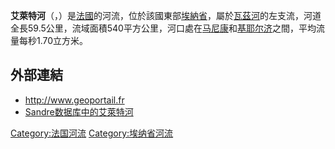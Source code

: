 {{noteTA
|G1=法国地名
|G2=单位
}}
{{Infobox river
| name                = 艾萊特河
| native_name         = Ailette
| image               = Center Parcs Lac de l'Ailette - IMG 2728.jpg
| image_size          = 
| image_caption       = 
| map                 = Ailette.png
| map_caption         = 艾萊特河流域图
| source1_location    = [[圣克鲁瓦_(埃纳省)|圣克鲁瓦]]
| source1_coordinates = {{coord|49|28|43|N|3|46|03|E}}
| source1_elevation   = 134米
| mouth_location      = [[基耶尔济|基耶尔济]]
| mouth_coordinates   = {{coord|49|34|41|N|3|09|42|E}}
| mouth_elevation     = 44米
| progression         = {{ROise}}
| subdivision_type1   = [[世界政區索引|国家]]
| subdivision_name1   = {{FR}}
| length              = {{convert|59.5|km|mi|abbr=on}}
| discharge1_avg      = {{convert|1.70|m3/s|cuft/s|abbr=on}}
| basin_size          = {{convert|540|km2|mi2|abbr=on}}
}}
'''艾萊特河'''（{{lang-fr|Ailette}}，{{IPA-fr|ɛlɛt}}）是[[法國|法國]]的河流，位於該國東部[[埃納省|埃納省]]，屬於[[瓦茲河|瓦茲河]]的左支流，河道全長59.5公里，流域面積540平方公里，河口處在[[马尼康|马尼康]]和[[基耶尔济|基耶尔济]]之間，平均流量每秒1.70立方米。

==外部連結==
*http://www.geoportail.fr
*[http://sandre.eaufrance.fr/app/chainage/courdo/htm/H02-0400.php?cg=H02-0400 Sandre数据库中的艾萊特河]

{{Authority control}}
{{DEFAULTSORT:Ailette}}
[[Category:法国河流|Category:法国河流]]
[[Category:埃纳省河流|Category:埃纳省河流]]